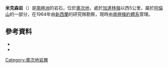 {{coord|76|43|S|159|23|E|source:GNIS|display=title}}

'''米克森岩'''（{{lang-en|Mixon Rocks}}）是[[南極洲|南極洲]]的岩石，位於[[奧次地|奧次地]]，處於[[加達林嶺|加達林嶺]]以西5公里，屬於[[阿倫山|阿倫山]]的一部分，在1964年由[[新西蘭|新西蘭]]的研究隊勘察，現時由[[南極條約體系|南極條約體系]]管理。

==參考資料==
*{{cite gnis | type = antarid | id = 10094| name = Mixon Rocks | accessdate = 2013-10-27}}
*{{usgs-gazetteer|id=10094}}

{{DEFAULTSORT:Mixon Rocks}}
[[Category:奧次地岩層|Category:奧次地岩層]]


{{OatesLand-geo-stub}}
